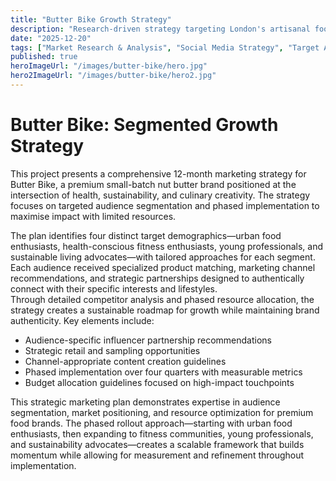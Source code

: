 ```yaml
---
title: "Butter Bike Growth Strategy"
description: "Research-driven strategy targeting London's artisanal food market"
date: "2025-12-20"
tags: ["Market Research & Analysis", "Social Media Strategy", "Target Audience Profiling"]
published: true
heroImageUrl: "/images/butter-bike/hero.jpg"
hero2ImageUrl: "/images/butter-bike/hero2.jpg"
---
```


# Butter Bike: Segmented Growth Strategy

This project presents a comprehensive 12-month marketing strategy for Butter Bike, a premium small-batch nut butter brand positioned at the intersection of health, sustainability, and culinary creativity. The strategy focuses on targeted audience segmentation and phased implementation to maximise impact with limited resources.

<FigmaEmbed url="https://embed.figma.com/slides/LKQVk6zdNAV7AINMxhcEcl/Butter-Bike-Strategy-Proj?node-id=2-30&embed-host=share" />

The plan identifies four distinct target demographics—urban food enthusiasts, health-conscious fitness enthusiasts, young professionals, and sustainable living advocates—with tailored approaches for each segment. Each audience received specialized product matching, marketing channel recommendations, and strategic partnerships designed to authentically connect with their specific interests and lifestyles. <br />
Through detailed competitor analysis and phased resource allocation, the strategy creates a sustainable roadmap for growth while maintaining brand authenticity. Key elements include:

* Audience-specific influencer partnership recommendations
* Strategic retail and sampling opportunities
* Channel-appropriate content creation guidelines
* Phased implementation over four quarters with measurable metrics
* Budget allocation guidelines focused on high-impact touchpoints

This strategic marketing plan demonstrates expertise in audience segmentation, market positioning, and resource optimization for premium food brands. The phased rollout approach—starting with urban food enthusiasts, then expanding to fitness communities, young professionals, and sustainability advocates—creates a scalable framework that builds momentum while allowing for measurement and refinement throughout implementation.